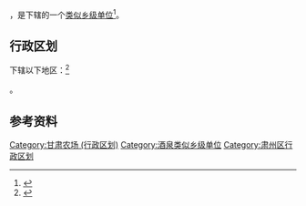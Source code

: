 {{中国乡级行政区|62/09/02/401/000}}

'''{{PAGENAMEBASE}}'''，是{{PRC admin/fullname|62/09/02/401/000|3}}下辖的一个[[类似乡级单位|类似乡级单位]]<ref>{{PRC admin/ref sgc|{{PRC admin/parent|62/09/02/401/000}}}}</ref>。

== 行政区划 ==

{{PAGENAMEBASE}}下辖以下地区：<ref>{{PRC admin/ref sgc|62/09/02/401/000}}</ref>

{{PRC admin/children|62/09/02/401/000}}。

== 参考资料 ==

{{reflist}}

{{甘肃省酒泉市肃州区行政区划}}
{{甘肃行政区划小作品}}
[[Category:甘肃农场_(行政区划)|Category:甘肃农场 (行政区划)]]
[[Category:酒泉类似乡级单位|Category:酒泉类似乡级单位]]
[[Category:肃州区行政区划|Category:肃州区行政区划]]